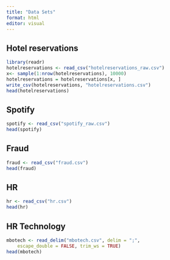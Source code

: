 ```yaml
---
title: "Data Sets"
format: html
editor: visual
---
```


## Hotel reservations

```r
library(readr)
hotelreservations <- read_csv("hotelreservations_raw.csv")
x<- sample(1:nrow(hotelreservations), 10000)
hotelreservations = hotelreservations[x, ]
write_csv(hotelreservations, "hotelreservations.csv")
head(hotelreservations)
```

## Spotify

```r
spotify <- read_csv("spotify_raw.csv")
head(spotify)
```

## Fraud

```r
fraud <- read_csv("fraud.csv")
head(fraud)
```

## HR

```r
hr <- read_csv("hr.csv")
head(hr)
```

## HR Technology

```r
mbotech <- read_delim("mbotech.csv", delim = ";", 
    escape_double = FALSE, trim_ws = TRUE)
head(mbotech)
```
